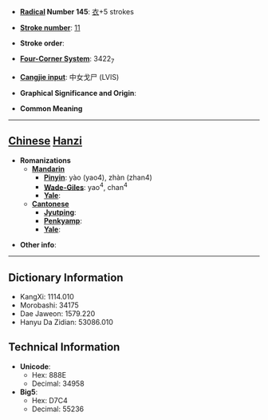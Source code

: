 * '''[[Wiktionary:Chinese radical index| Radical]] Number 145''': [[Wiktionary:Chinese radical index 衣|衣]]+5 strokes

* '''[[Wiktionary:Chinese total strokes index|Stroke number]]''': [[Wiktionary:Chinese total strokes index 11|11]]

* '''Stroke order''': 

* '''[[Wiktionary:Chinese four corner index|Four-Corner System]]''': 3422<sub>7</sub>

* '''[[Wiktionary:Chinese Cangjie index|Cangjie input]]''': 中女戈尸 (LVIS)

* '''Graphical Significance and Origin''': 

* '''Common Meaning'''

----

== [[Chinese]] [[Hanzi]] ==

* '''Romanizations'''
** '''[[Mandarin]]'''
*** '''[[Pinyin]]''': yào (yao4), zhàn (zhan4)
*** '''[[Wade-Giles]]''': yao<sup>4</sup>, chan<sup>4</sup>
*** '''[[Yale]]''': 
** '''[[Cantonese]]'''
*** '''[[Jyutping]]''':
*** '''[[Penkyamp]]''': 
*** '''[[Yale]]''': 

* '''Other info''': 

----

== Dictionary Information ==

* KangXi: 1114.010
* Morobashi: 34175
* Dae Jaweon: 1579.220
* Hanyu Da Zidian: 53086.010

== Technical Information ==

* '''Unicode''':
** Hex: 888E
** Decimal: 34958
* '''Big5''':
** Hex: D7C4
** Decimal: 55236